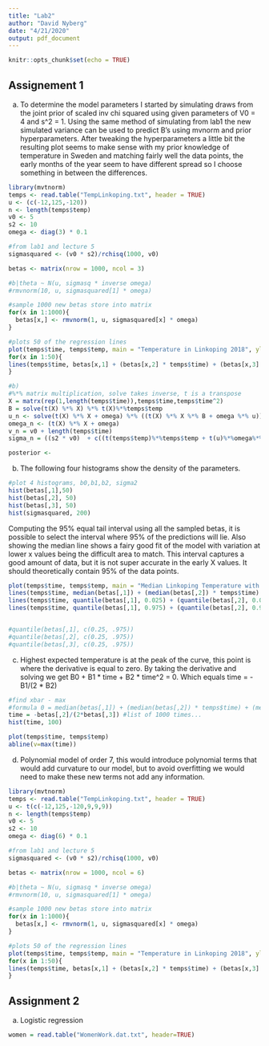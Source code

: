 ```yaml
---
title: "Lab2"
author: "David Nyberg"
date: "4/21/2020"
output: pdf_document
---
```


```r
knitr::opts_chunk$set(echo = TRUE)
```

## Assignement 1

a) To determine the model parameters I started by simulating draws from the joint prior of scaled inv chi squared using given parameters of V0 = 4 and s^2 = 1. Using the same method of simulating from lab1 the new simulated variance can be used to predict B's using mvnorm and prior hyperparameters. After tweaking the hyperparameters a little bit the resulting plot seems to make sense with my prior knowledge of temperature in Sweden and matching fairly well the data points, the early months of the year seem to have different spread so I choose something in between the differences. 

```r
library(mvtnorm)
temps <- read.table("TempLinkoping.txt", header = TRUE)
u <- (c(-12,125,-120))
n <- length(temps$temp)
v0 <- 5
s2 <- 10
omega <- diag(3) * 0.1

#from lab1 and lecture 5 
sigmasquared <- (v0 * s2)/rchisq(1000, v0)

betas <- matrix(nrow = 1000, ncol = 3)

#b|theta ~ N(u, sigmasq * inverse omega)
#rmvnorm(10, u, sigmasquared[1] * omega)

#sample 1000 new betas store into matrix
for(x in 1:1000){
  betas[x,] <- rmvnorm(1, u, sigmasquared[x] * omega)
}

#plots 50 of the regression lines
plot(temps$time, temps$temp, main = "Temperature in Linkoping 2018", ylab = "Temp", xlab = "Time of Year")
for(x in 1:50){
lines(temps$time, betas[x,1] + (betas[x,2] * temps$time) + (betas[x,3] * temps$time^2) )
}

#b)
#%*% matrix multiplication, solve takes inverse, t is a transpose
X = matrx(rep(1,length(temps$time)),temps$time,temps$time^2)
B = solve(t(X) %*% X) %*% t(X)%*%temps$temp
u_n <- solve(t(X) %*% X + omega) %*% ((t(X) %*% X %*% B + omega %*% u))
omega_n <- (t(X) %*% X + omega)
v_n = v0 + length(temps$time)
sigma_n = ((s2 * v0)  + c((t(temps$temp)%*%temps$temp + t(u)%*%omega%*%u - t(u_n)%*%omega_n%*%u_n)) ) / v_n

posterior <- 
```

b) The following four histograms show the density of the parameters.
```r
#plot 4 histograms, b0,b1,b2, sigma2
hist(betas[,1],50)
hist(betas[,2], 50)
hist(betas[,3], 50)
hist(sigmasquared, 200)
```

Computing the 95% equal tail interval using all the sampled betas, it is possible to select the interval where 95% of the predictions will lie. Also showing the median line shows a fairy good fit of the model with variation at lower x values being the difficult area to match. This interval captures a good amount of data, but it is not super accurate in the early X values. It should theoretically contain 95% of the data points. 

```r
plot(temps$time, temps$temp, main = "Median Linkoping Temperature with 95% equal tail interval", xlab = "Time of Year", ylab = "Temperature")
lines(temps$time, median(betas[,1]) + (median(betas[,2]) * temps$time) + (median(betas[,3]) * temps$time^2) ,col = "red")
lines(temps$time, quantile(betas[,1], 0.025) + (quantile(betas[,2], 0.025) * temps$time) + (quantile(betas[,3], 0.025) * temps$time^2) )
lines(temps$time, quantile(betas[,1], 0.975) + (quantile(betas[,2], 0.975) * temps$time) + (quantile(betas[,3], 0.975) * temps$time^2) )


#quantile(betas[,1], c(0.25, .975))
#quantile(betas[,2], c(0.25, .975))
#quantile(betas[,3], c(0.25, .975))
```

c) Highest expected temperature is at the peak of the curve, this point is where the derivative is equal to zero. By taking the derivative and solving we get B0 + B1 * time + B2 * time^2 = 0. Which equals time = -B1/(2 * B2)

```r
#find xbar - max
#formula 0 = median(betas[,1]) + (median(betas[,2]) * temps$time) + (median(betas[,3]) * temps$time^2)
time = -betas[,2]/(2*betas[,3]) #list of 1000 times...
hist(time, 100)

plot(temps$time, temps$temp)
abline(v=max(time))
```
d) Polynomial model of order 7, this would introduce polynomial terms that would add curvature to our model, but to avoid overfitting we would need to make these new terms not add any information.
```r
library(mvtnorm)
temps <- read.table("TempLinkoping.txt", header = TRUE)
u <- t(c(-12,125,-120,9,9,9))
n <- length(temps$temp)
v0 <- 5
s2 <- 10
omega <- diag(6) * 0.1

#from lab1 and lecture 5 
sigmasquared <- (v0 * s2)/rchisq(1000, v0)

betas <- matrix(nrow = 1000, ncol = 6)

#b|theta ~ N(u, sigmasq * inverse omega)
#rmvnorm(10, u, sigmasquared[1] * omega)

#sample 1000 new betas store into matrix
for(x in 1:1000){
  betas[x,] <- rmvnorm(1, u, sigmasquared[x] * omega)
}

#plots 50 of the regression lines
plot(temps$time, temps$temp, main = "Temperature in Linkoping 2018", ylab = "Temp", xlab = "Time of Year")
for(x in 1:50){
lines(temps$time, betas[x,1] + (betas[x,2] * temps$time) + (betas[x,3] * temps$time^2) + (betas[x,4] * temps$time^3) + (betas[x,5] * temps$time^4) )
}
```

## Assignment 2
a) Logistic regression
```r
women = read.table("WomenWork.dat.txt", header=TRUE)

```


